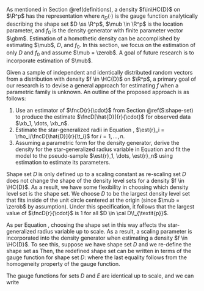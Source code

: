 

As mentioned in Section \@ref(definitions), a density $f\in\HC{D}$ on $\R^p$ has the representation \eqq{
  \fnc{f}{\xb} = \fnc{f_0}{\fnc{n_D}{\xb - \mub}; \gbm},
} where $n_D(\cdot)$ is the gauge function analytically describing the shape set $D \ss \R^p$, $\mub \in \R^p$ is the location parameter, and $f_0$ is the density generator with finite parameter vector $\gbm$. Estimation of a homothetic density can be accomplished by estimating $\mub$, $D$, and $f_0$. In this section, we focus on the estimation of only $D$ and $f_0$ and assume $\mub = \zerob$. A goal of future research is to incorporate estimation of $\mub$.

Given a sample of independent and identically distributed random vectors from a distribution with density $f \in \HC{D}$ on $\R^p$, a primary goal of our research is to devise a general approach for estimating $f$ when a parametric family is unknown. An outline of the proposed approach is as follows:

  1. Use an estimator of $\fncD{r}{\cdot}$ from Section \@ref(S:shape-set) to produce the estimate $\fncD[\hat{D}]{r}{\cdot}$ for observed data $\xb_1, \dots, \xb_n$.
  1. Estimate the star-generalized radii in Equation \eqref{Eq:stargen}, $\est{r}_i = \rho_i/\fncD[\hat{D}]{r}{\t_i}$ for $i = 1, \dots, n$.
  1. Assuming a parametric form for the density generator, derive the density for the star-generalized radius variable in Equation \eqref{Eq:scale-r} and fit the model to the pseudo-sample $\est{r}_1, \dots, \est{r}_n$ using \ac{ml} estimation to estimate its parameters.

<!-- There may be some improvements by repeating the process by incorporating the estimated density generator in the re-estimation of the shape set. This idea is to be investigated as part of the primary objective for estimating densities with homothetic level sets. -->

Shape set $D$ is only defined up to a scaling constant as re-scaling set $D$ does not change the shape of the density level sets for a density $f \in \HC{D}$. As a result, we have some flexibility in choosing which density level set is the shape set. We choose $D$ to be the largest density level set that fits inside of the unit circle centered at the origin (since $\mub = \zerob$ by assumption). Under this specification, it follows that the largest value of $\fncD{r}{\cdot}$ is 1 for all $D \in \cal D\!_{\textit{p}}$.

As per Equation \eqref{Eq:stargen}, choosing the shape set in this way affects the star-generalized radius variable up to scale. As a result, a scaling parameter is incorporated into the density generator when estimating a density $f \in \HC{D}$. To see this, suppose we have shape set $D$ and we re-define the shape set as \eqq{
  E = kD, \qquad \text{for some} \ k > 0.
} Then, the redefined shape set can be written in terms of the gauge function for shape set $D$: \eqq{
  E = \set{k\xb : \fncD{n}{\xb} \leq 1}
    = \set{\xb : \fncD{n}{\frac{\xb}{k}} \leq 1}
    = \set{\xb : \frac{1}{k}\fncD{n}{\xb} \leq 1},
} where the last equality follows from the homogeneity property of the gauge function.

The gauge functions for sets $D$ and $E$ are identical up to scale, \eqq{
  \fncD[E]{n}{\xb} = \frac{1}{k}\fncD{n}{\xb},
} and we can write \eqq{
  \fnc{f}{\xb} = \fnc{f_0}{\fncD{n}{\xb}} = \fnc{f_0}{k\frac{1}{k}\fncD{n}{\xb}}
    = \fnc{f_0}{k\cdot\fncD[E]{n}{\xb}} = \fnc{f_0^{\ast}}{\fncD[E]{n}{\xb}}.
}
  


